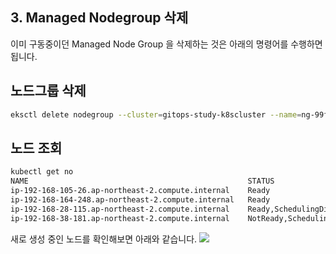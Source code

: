 ## 3. Managed Nodegroup 삭제

이미 구동중이던 Managed Node Group 을 삭제하는 것은 아래의 명령어를 수행하면 됩니다.  
  

## 노드그룹 삭제
```bash filename="terminal" {3} copy
eksctl delete nodegroup --cluster=gitops-study-k8scluster --name=ng-99fc00b4
```
  

## 노드 조회 
```bash filename="terminal" {3} copy
kubectl get no
NAME                                                 STATUS                        ROLES    AGE   VERSION
ip-192-168-105-26.ap-northeast-2.compute.internal    Ready                         <none>   11m   v1.27.7-eks-e71965b
ip-192-168-164-248.ap-northeast-2.compute.internal   Ready                         <none>   11m   v1.27.7-eks-e71965b
ip-192-168-28-115.ap-northeast-2.compute.internal    Ready,SchedulingDisabled      <none>   67m   v1.27.7-eks-e71965b
ip-192-168-38-181.ap-northeast-2.compute.internal    NotReady,SchedulingDisabled   <none>   67m   v1.27.7-eks-e71965b
```
  

새로 생성 중인 노드를 확인해보면 아래와 같습니다.
<Image src="https://raw.githubusercontent.com/chagchagchag/eks-k8s-docker-study-archive/main/eks-by-argocd/img/CLUSTER-SETUP-3-EKSCTL-MANAGED-NODEGROUP-DELETE/1.png"/>
